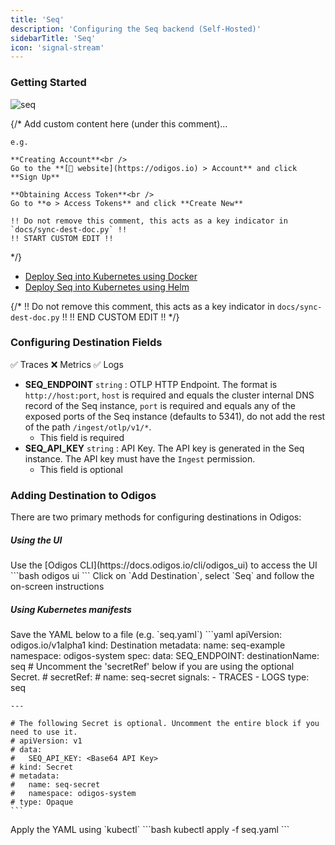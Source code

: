 ```yaml
---
title: 'Seq'
description: 'Configuring the Seq backend (Self-Hosted)'
sidebarTitle: 'Seq'
icon: 'signal-stream'
---
```


### Getting Started

<img src="https://d15jtxgb40qetw.cloudfront.net/seq.svg" alt="seq" className="not-prose h-20" />

{/*
    Add custom content here (under this comment)...

    e.g.

    **Creating Account**<br />
    Go to the **[🔗 website](https://odigos.io) > Account** and click **Sign Up**

    **Obtaining Access Token**<br />
    Go to **⚙️ > Access Tokens** and click **Create New**

    !! Do not remove this comment, this acts as a key indicator in `docs/sync-dest-doc.py` !!
    !! START CUSTOM EDIT !!
*/}

- [Deploy Seq into Kubernetes using Docker](https://docs.datalust.co/docs/getting-started-with-docker)
- [Deploy Seq into Kubernetes using Helm](https://docs.datalust.co/docs/using-helm)

{/*
    !! Do not remove this comment, this acts as a key indicator in `docs/sync-dest-doc.py` !!
    !! END CUSTOM EDIT !!
*/}

### Configuring Destination Fields

<Accordion title="Supported Signals:">
  ✅ Traces
  ❌ Metrics
  ✅ Logs
</Accordion>

- **SEQ_ENDPOINT** `string` : OTLP HTTP Endpoint. The format is `http://host:port`, `host` is required and equals the cluster internal DNS record of the Seq instance, `port` is required and equals any of the exposed ports of the Seq instance (defaults to 5341), do not add the rest of the path `/ingest/otlp/v1/*`.
  - This field is required
- **SEQ_API_KEY** `string` : API Key. The API key is generated in the Seq instance. The API key must have the `Ingest` permission.
  - This field is optional

### Adding Destination to Odigos

There are two primary methods for configuring destinations in Odigos:

##### **Using the UI**

<Steps>
  <Step>
    Use the [Odigos CLI](https://docs.odigos.io/cli/odigos_ui) to access the UI
    ```bash
    odigos ui
    ```
  </Step>
  <Step>
    Click on `Add Destination`, select `Seq` and follow the on-screen instructions
  </Step>
</Steps>

##### **Using Kubernetes manifests**

<Steps>
  <Step>
    Save the YAML below to a file (e.g. `seq.yaml`)
    ```yaml
    apiVersion: odigos.io/v1alpha1
    kind: Destination
    metadata:
      name: seq-example
      namespace: odigos-system
    spec:
      data:
        SEQ_ENDPOINT: <OTLP HTTP Endpoint>
      destinationName: seq
      # Uncomment the 'secretRef' below if you are using the optional Secret.
      # secretRef:
      #   name: seq-secret
      signals:
      - TRACES
      - LOGS
      type: seq

    ---

    # The following Secret is optional. Uncomment the entire block if you need to use it.
    # apiVersion: v1
    # data:
    #   SEQ_API_KEY: <Base64 API Key>
    # kind: Secret
    # metadata:
    #   name: seq-secret
    #   namespace: odigos-system
    # type: Opaque
    ```
  </Step>
  <Step>
    Apply the YAML using `kubectl`
    ```bash
    kubectl apply -f seq.yaml
    ```
  </Step>
</Steps>